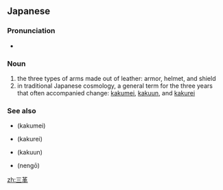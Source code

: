 ==Japanese==
{{ja-kanjitab|さん|かく|yomi=on}}

===Pronunciation===
* {{IPA|[sankaku]|lang=ja}}

===Noun===
{{ja-noun|さんかく}}

# the three types of arms made out of leather: armor, helmet, and shield
# in traditional Japanese cosmology, a general term for the three years that often accompanied change: [[革命|kakumei]], [[革運|kakuun]], and [[革令|kakurei]]

===See also===
* {{l|ja|革命}} (kakumei)
* {{l|ja|革令}} (kakurei)
* {{l|ja|革運}} (kakuun)
* {{l|ja|年号}} (nengō)

[[zh:三革]]